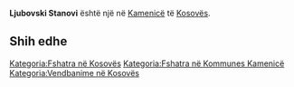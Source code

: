 {{Fshat në Kosovës
 | Emri                = Ljubovski Stanovi
| srp_N_name = Ljubovski Stanovi
| srp_N_FULL_NAME_RO = Ljubovski Stanovi
| srp_N_FULL_NAME_ND_RO = Ljubovski Stanovi
| srp_N_SORT_NAME_RG = LJUBOVSKISTANOVI
| srp_N_FULL_NAME_RG = Ljubovski Stanovi
| srp_N_FULL_NAME_ND_RG = Ljubovski Stanovi

 | Emri (Rasa dhanore) = 
 | Figura              = 
 | Shteti              = Kosovo
 | Komuna              = Kamenicë
 | Kodi postar         = 
 | Sipërfaqja          = 

 | Popullsia           = 

 | Regj. i popullsisë  = 
 | Dend. e popullsisë  = 
 | Faqja zyrtare       = 
 <!--- Koordinatat ----> 
 | Gjerësia            = 42.831389
 | Gjatësia            = 20.392222
 | Lartësia            = 
}}
'''Ljubovski Stanovi''' është një [[]] në [[Kamenicë]] të [[Kosovës]].

<!-- == Gjeografia == -->
<!-- == Historia == -->
<!-- == Demografia == -->
== Shih edhe ==
{{Komuna Kamenicë}}
{{Kosovo-Administrata-Cung}}

[[Kategoria:Fshatra në Kosovës]]
[[Kategoria:Fshatra në Kommunes Kamenicë]]
[[Kategoria:Vendbanime në Kosovës]]